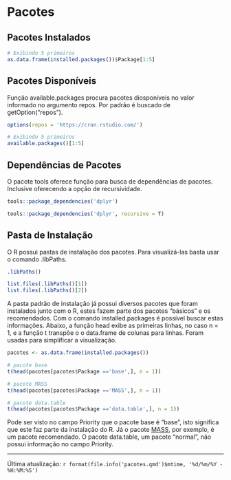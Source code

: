 # Pacotes

## Pacotes Instalados

```r
# Exibindo 5 primeiros
as.data.frame(installed.packages())$Package[1:5]

```

## Pacotes Disponíveis

Função available.packages procura pacotes diosponíveis no valor informado no argumento repos. Por padrão é buscado de getOption("repos").

```r
options(repos = 'https://cran.rstudio.com/')

# Exibindo 5 primeiros
available.packages()[1:5]


```

## Dependências de Pacotes

O pacote tools oferece função para busca de dependências de pacotes. Inclusive oferecendo a opção de recursividade.

```r
tools::package_dependencies('dplyr')

tools::package_dependencies('dplyr', recursive = T)

```

## Pasta de Instalação

O R possui pastas de instalação dos pacotes. Para visualizá-las basta usar o comando .libPaths.

```r
.libPaths()

list.files(.libPaths()[1])
list.files(.libPaths()[2])

```

A pasta padrão de instalação já possui diversos pacotes que foram instalados junto com o R, estes fazem parte dos pacotes "básicos" e os recomendados. Com o comando installed.packages é possível buscar estas informações. Abaixo, a função head exibe as primeiras linhas, no caso n = 1, e a função t transpõe o o data.frame de colunas para linhas. Foram usadas para simplificar a visualização.

```r
pacotes <- as.data.frame(installed.packages())

# pacote base
t(head(pacotes[pacotes$Package =='base',], n = 1))

# pacote MASS
t(head(pacotes[pacotes$Package =='MASS',], n = 1))

# pacote data.table
t(head(pacotes[pacotes$Package =='data.table',], n = 1))


```

Pode ser visto no campo Priority que o pacote base é "base", isto significa que este faz parte da instalação do R. Já o pacote [MASS](https://cran.r-project.org/web/packages/MASS/index.html), por exemplo, é um pacote recomendado. O pacote data.table, um pacote "normal", não possui informação no campo Priority.

------------------------------------------------------------------------

Última atualização: `r format(file.info('pacotes.qmd')$mtime, '%d/%m/%Y - %H:%M:%S')`
